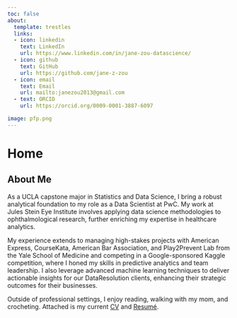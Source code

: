 ```yaml
---
toc: false
about: 
  template: trestles
  links: 
  - icon: linkedin
    text: LinkedIn
    url: https://www.linkedin.com/in/jane-zou-datascience/
  - icon: github
    text: GitHub
    url: https://github.com/jane-z-zou
  - icon: email
    text: Email
    url: mailto:janezou2013@gmail.com
  - text: ORCID 
    url: https://orcid.org/0009-0001-3887-6097

image: pfp.png
---
```


# Home

## About Me

As a UCLA capstone major in Statistics and Data Science, I bring a robust analytical foundation to my role as a Data Scientist at PwC. My work at Jules Stein Eye Institute involves applying data science methodologies to ophthalmological research, further enriching my expertise in healthcare analytics.

My experience extends to managing high-stakes projects with American Express, CourseKata, American Bar Association, and Play2Prevent Lab from the Yale School of Medicine and competing in a Google-sponsored Kaggle competition, where I honed my skills in predictive analytics and team leadership. I also leverage advanced machine learning techniques to deliver actionable insights for our DataResolution clients, enhancing their strategic outcomes for their businesses.

Outside of professional settings, I enjoy reading, walking with my mom, and crocheting. Attached is my current [CV](/DOCS/CV.pdf "CV") and [Resumé](/DOCS/Zou,Jane%20Resume.pdf "Zou,Jane Resume").


